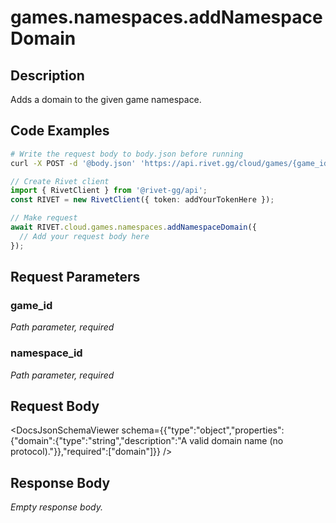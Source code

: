 

# games.namespaces.addNamespaceDomain

## Description

Adds a domain to the given game namespace.


## Code Examples

<CodeGroup title='Request' tag='POST' label='https://api.rivet.gg/cloud/games/{game_id}/namespaces/{namespace_id}/domains'>

```bash {{ title: 'cURL' }}
# Write the request body to body.json before running
curl -X POST -d '@body.json' 'https://api.rivet.gg/cloud/games/{game_id}/namespaces/{namespace_id}/domains'
```

```ts
// Create Rivet client
import { RivetClient } from '@rivet-gg/api';
const RIVET = new RivetClient({ token: addYourTokenHere });

// Make request
await RIVET.cloud.games.namespaces.addNamespaceDomain({
  // Add your request body here
});
```

</CodeGroup>


## Request Parameters


### game_id

_Path parameter, required_





### namespace_id

_Path parameter, required_





## Request Body

<DocsJsonSchemaViewer schema={{"type":"object","properties":{"domain":{"type":"string","description":"A valid domain name (no protocol)."}},"required":["domain"]}} />


## Response Body

_Empty response body._
